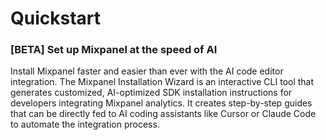 
# Quickstart

<Cards>
  <Cards.Card icon title="Install Mixpanel" href="/docs/quickstart/install-mixpanel" />
  <Cards.Card icon title="Identify Users" href="/docs/quickstart/identify-users" />
  <Cards.Card icon title="Capture Events" href="/docs/quickstart/track-events" />
</Cards>

### [BETA] Set up Mixpanel at the speed of AI
Install Mixpanel faster and easier than ever with the AI code editor integration. The Mixpanel Installation Wizard is an interactive CLI tool that generates customized, AI-optimized SDK installation instructions for developers integrating Mixpanel analytics. It creates step-by-step guides that can be directly fed to AI coding assistants like Cursor or Claude Code to automate the integration process.
<div className="extendedButtonComponent" >
<br/>
<ExtendedButton
    title="Get Started with AI"
    link="/docs/quickstart/install-with-ai"
  ></ExtendedButton>
</div>

